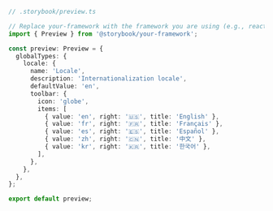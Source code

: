 ```ts
// .storybook/preview.ts

// Replace your-framework with the framework you are using (e.g., react, vue3)
import { Preview } from '@storybook/your-framework';

const preview: Preview = {
  globalTypes: {
    locale: {
      name: 'Locale',
      description: 'Internationalization locale',
      defaultValue: 'en',
      toolbar: {
        icon: 'globe',
        items: [
          { value: 'en', right: '🇺🇸', title: 'English' },
          { value: 'fr', right: '🇫🇷', title: 'Français' },
          { value: 'es', right: '🇪🇸', title: 'Español' },
          { value: 'zh', right: '🇨🇳', title: '中文' },
          { value: 'kr', right: '🇰🇷', title: '한국어' },
        ],
      },
    },
  },
};

export default preview;
```
